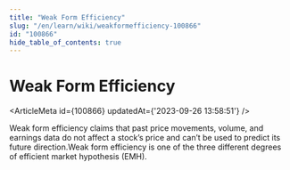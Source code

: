 ```yaml
---
title: "Weak Form Efficiency"
slug: "/en/learn/wiki/weakformefficiency-100866"
id: "100866"
hide_table_of_contents: true
---
```



# Weak Form Efficiency

<ArticleMeta id={100866} updatedAt={'2023-09-26 13:58:51'} />
<div className='border-solid border-b border-t-0 my-4 border-[var(--ifm-color-gray-300)]' />

Weak form efficiency claims that past price movements, volume, and earnings data do not affect a stock’s price and can’t be used to predict its future direction.Weak form efficiency is one of the three different degrees of efficient market hypothesis (EMH).

